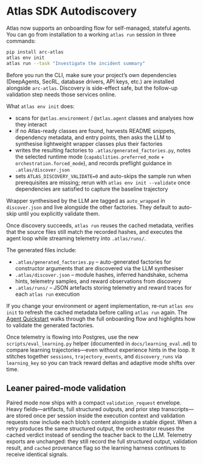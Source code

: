 # Atlas SDK Autodiscovery

Atlas now supports an onboarding flow for self-managed, stateful agents. You can go from installation to a working `atlas run` session in three commands:

```bash
pip install arc-atlas
atlas env init
atlas run --task "Investigate the incident summary"
```

Before you run the CLI, make sure your project’s own dependencies (DeepAgents, SecRL, database drivers, API keys, etc.) are installed alongside `arc-atlas`. Discovery is side-effect safe, but the follow-up validation step needs those services online.

What `atlas env init` does:

- scans for `@atlas.environment` / `@atlas.agent` classes and analyses how they interact
- if no Atlas-ready classes are found, harvests README snippets, dependency metadata, and entry points, then asks the LLM to synthesise lightweight wrapper classes plus their factories
- writes the resulting factories to `.atlas/generated_factories.py`, notes the selected runtime mode (`capabilities.preferred_mode` + `orchestration.forced_mode`), and records preflight guidance in `.atlas/discover.json`
- sets `ATLAS_DISCOVERY_VALIDATE=0` and auto-skips the sample run when prerequisites are missing; rerun with `atlas env init --validate` once dependencies are satisfied to capture the baseline trajectory

Wrapper synthesised by the LLM are tagged as `auto_wrapped` in `discover.json` and live alongside the other factories. They default to auto-skip until you explicitly validate them.

Once discovery succeeds, `atlas run` reuses the cached metadata, verifies that the source files still match the recorded hashes, and executes the agent loop while streaming telemetry into `.atlas/runs/`.

The generated files include:

- `.atlas/generated_factories.py` – auto-generated factories for constructor arguments that are discovered via the LLM synthesiser
- `.atlas/discover.json` – module hashes, inferred handshake, schema hints, telemetry samples, and reward observations from discovery
- `.atlas/runs/` – JSON artefacts storing telemetry and reward traces for each `atlas run` execution

If you change your environment or agent implementation, re-run `atlas env init` to refresh the cached metadata before calling `atlas run` again. The [Agent Quickstart](docs/sdk/quickstart.mdx) walks through the full onboarding flow and highlights how to validate the generated factories.

Once telemetry is flowing into Postgres, use the new `scripts/eval_learning.py` helper (documented in `docs/learning_eval.md`) to compare learning trajectories—even without experience hints in the loop. It stitches together `sessions`, `trajectory_events`, and `discovery_runs` via `learning_key` so you can track reward deltas and adaptive mode shifts over time.

## Leaner paired-mode validation

Paired mode now ships with a compact `validation_request` envelope. Heavy fields—artifacts, full structured outputs, and prior
step transcripts—are stored once per session inside the execution context and validation requests now include each blob’s
content alongside a stable digest. When a retry produces the same structured output, the orchestrator reuses the cached verdict instead of sending the
teacher back to the LLM. Telemetry exports are unchanged: they still record the full structured output, validation result,
and `cached` provenance flag so the learning harness continues to receive identical signals.
